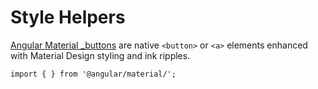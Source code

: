 
<Meta title="Helpers/Overview" />

# Style Helpers

[Angular Material \_buttons](https://material.angular.io/components/button/api) are native `<button>` or `<a>` elements enhanced with Material Design styling and ink ripples. <br />

`import { } from '@angular/material/';`

```

```
